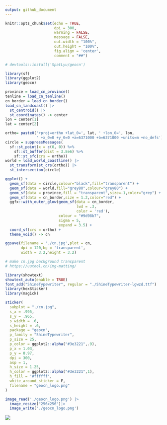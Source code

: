 ```yaml
---
output: github_document
---
```


```r
knitr::opts_chunk$set(echo = TRUE,
                      dpi = 300,
                      warning = FALSE,
                      message = FALSE,
                      out.width = "100%",
                      out.height = "100%",
                      fig.align = 'center',
                      comment = "##")
```

```r
# devtools::install('SpatLyu/geocn')

library(sf)
library(ggplot2)
library(geocn)

province = load_cn_province()
tenline = load_cn_tenline()
cn_border = load_cn_border()
load_cn_landcoast() |> 
  st_centroid() |> 
  st_coordinates() -> center
lon = center[1]
lat = center[2]

ortho= paste0('+proj=ortho +lat_0=', lat, ' +lon_0=', lon,
              ' +x_0=0 +y_0=0 +a=6371000 +b=6371000 +units=m +no_defs')
circle = suppressMessages(
  sf::st_point(x = c(0, 0)) %>%
    sf::st_buffer(dist = 3.8e6) %>%
    sf::st_sfc(crs = ortho)) 
world = load_world_coastline() |> 
  st_transform(st_crs(ortho)) |> 
  st_intersection(circle)

ggplot() +
  geom_sf(data = circle,colour="black",fill="transparent") +
  geom_sf(data = world,fill="grey80",colour="grey80") +
  geom_sf(data = province,fill = "transparent",size=.1,color="grey") + 
  geom_sf(data = cn_border,size = 1.2,color="red") +
  ggfx::with_outer_glow(geom_sf(data = cn_border,
                                lwd = .3,
                                color = 'red'),
                        colour = "#9d98b7",
                        sigma = 5,
                        expand = 3.5) +
  coord_sf(crs = ortho) +
  theme_void() -> cn

ggsave(filename = './cn.jpg',plot = cn,
       dpi = 120,bg = 'transparent',
       width = 3.2,height = 3.2)

# make cn.jpg background transparent
# https://uutool.cn/img-matting/

library(showtext)
showtext_auto(enable = TRUE)
font_add("ShineTypewriter", regular = "./ShineTypewriter-lgwzd.ttf")
library(hexSticker)
library(magick)

sticker(
  subplot = "./cn.jpg",
  s_x = .995,
  s_y = .965,
  s_width = .6,
  s_height = .6,
  package = "geocn",
  p_family = "ShineTypewriter",
  p_size = 25,
  p_color = ggplot2::alpha("#3e3221",.9),
  p_x = 1.03,
  p_y = 0.97,
  dpi = 300,
  asp = 1,
  h_size = 1.25,
  h_color = ggplot2::alpha("#3e3221",1),
  h_fill = '#ffffff',
  white_around_sticker = F,
  filename = "geocn_logo.png"
)

image_read('./geocn_logo.png') |> 
  image_resize("256x256")|> 
  image_write('./geocn_logo.png')
```


![](./geocn_logo.png)
